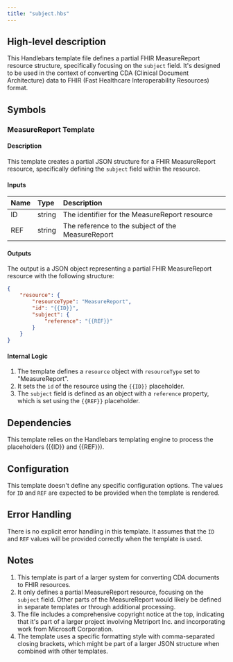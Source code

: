 ```yaml
---
title: "subject.hbs"
---
```


## High-level description
This Handlebars template file defines a partial FHIR MeasureReport resource structure, specifically focusing on the `subject` field. It's designed to be used in the context of converting CDA (Clinical Document Architecture) data to FHIR (Fast Healthcare Interoperability Resources) format.

## Symbols

### MeasureReport Template
#### Description
This template creates a partial JSON structure for a FHIR MeasureReport resource, specifically defining the `subject` field within the resource.

#### Inputs
| Name | Type | Description |
|:-----|:-----|:------------|
| ID | string | The identifier for the MeasureReport resource |
| REF | string | The reference to the subject of the MeasureReport |

#### Outputs
The output is a JSON object representing a partial FHIR MeasureReport resource with the following structure:
```json
{
    "resource": {
        "resourceType": "MeasureReport",
        "id": "{{ID}}",
        "subject": {
            "reference": "{{REF}}"
        }
    }
}
```

#### Internal Logic
1. The template defines a `resource` object with `resourceType` set to "MeasureReport".
2. It sets the `id` of the resource using the `{{ID}}` placeholder.
3. The `subject` field is defined as an object with a `reference` property, which is set using the `{{REF}}` placeholder.

## Dependencies
This template relies on the Handlebars templating engine to process the placeholders ({{ID}} and {{REF}}).

## Configuration
This template doesn't define any specific configuration options. The values for `ID` and `REF` are expected to be provided when the template is rendered.

## Error Handling
There is no explicit error handling in this template. It assumes that the `ID` and `REF` values will be provided correctly when the template is used.

## Notes
1. This template is part of a larger system for converting CDA documents to FHIR resources.
2. It only defines a partial MeasureReport resource, focusing on the `subject` field. Other parts of the MeasureReport would likely be defined in separate templates or through additional processing.
3. The file includes a comprehensive copyright notice at the top, indicating that it's part of a larger project involving Metriport Inc. and incorporating work from Microsoft Corporation.
4. The template uses a specific formatting style with comma-separated closing brackets, which might be part of a larger JSON structure when combined with other templates.